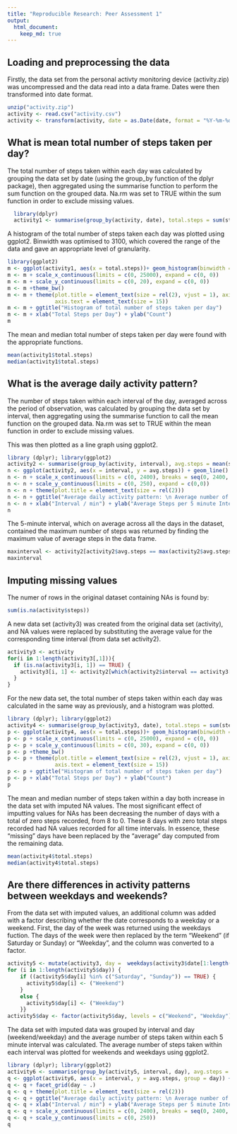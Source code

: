 ```yaml
---
title: "Reproducible Research: Peer Assessment 1"
output: 
  html_document:
    keep_md: true
---
```



## Loading and preprocessing the data

Firstly, the data set from the personal activty monitoring device (activity.zip) was uncompressed and the data read into a data frame. Dates were then transformed into date format.

```r
unzip("activity.zip")
activity <- read.csv("activity.csv")
activity <- transform(activity, date = as.Date(date, format = "%Y-%m-%d"))
```


## What is mean total number of steps taken per day?

The total number of steps taken within each day was calculated by grouping the data set by date (using the group_by function of the dplyr package), then aggregated using the summarise function to perform the sum function on the grouped data. Na.rm was set to TRUE within the sum function in order to exclude missing values.

```r
  library(dplyr)
  activity1 <- summarise(group_by(activity, date), total.steps = sum(steps, na.rm = TRUE))
```

A histogram of the total number of steps taken each day was plotted using ggplot2. Binwidth was optimised to 3100, which covered the range of the data and gave an appropriate level of granularity.   

```r
library(ggplot2)
m <- ggplot(activity1, aes(x = total.steps))+ geom_histogram(binwidth = 3100)
m <- m + scale_x_continuous(limits = c(0, 25000), expand = c(0, 0)) 
m <- m + scale_y_continuous(limits = c(0, 20), expand = c(0, 0))
m <- m +theme_bw()
m <- m + theme(plot.title = element_text(size = rel(2), vjust = 1), axis.title = element_text(size = 20), 
               axis.text = element_text(size = 15))
m <- m + ggtitle("Histogram of total number of steps taken per day") 
m <- m + xlab("Total Steps per Day") + ylab("Count")
m
```

The mean and median total number of steps taken per day were found with the appropriate functions. 

```r
mean(activity1$total.steps)
median(activity1$total.steps)
```


## What is the average daily activity pattern?

The number of steps taken within each interval of the day, averaged across the period of observation, was calculated by grouping the data set by interval, then aggregating using the summarise function to call the mean function on the grouped data. Na.rm was set to TRUE within the mean function in order to exclude missing values.

This was then plotted as a line graph using ggplot2.

```r
library (dplyr); library(ggplot2)
activity2 <- summarise(group_by(activity, interval), avg.steps = mean(steps, na.rm = TRUE))
n <- ggplot(activity2, aes(x = interval, y = avg.steps)) + geom_line()
n <- n + scale_x_continuous(limits = c(0, 2400), breaks = seq(0, 2400, 600), expand = c(0,0))  
n <- n + scale_y_continuous(limits = c(0, 250), expand = c(0,0)) 
n <- n + theme(plot.title = element_text(size = rel(2)))
n <- n + ggtitle("Average daily activity pattern: \n Average number of steps taken  per 5 min interval")
n <- n + xlab("Interval / min") + ylab("Average Steps per 5 minute Interval")
n
```

The 5-minute interval, which on average across all the days in the dataset, contained the maximum number of steps was returned by finding the maximum value of average steps in the data frame.

```r
maxinterval <- activity2[activity2$avg.steps == max(activity2$avg.steps), 1]
maxinterval
```

## Imputing missing values

The numer of rows in the original dataset containing NAs is found by:

```r
sum(is.na(activity$steps))
```

A new data set (activity3) was created from the original data set (activity), and NA values were replaced by substituting the average value for the corresponding time interval (from data set activity2).   

```r
activity3 <- activity
for(i in 1:length(activity3[,1])){
  if (is.na(activity3[i, 1]) == TRUE) {
    activity3[i, 1] <- activity2[which(activity2$interval == activity3[i, 3] ), 2]
  }
}
```

For the new data set, the total number of steps taken within each day was calculated in the same way as previously, and a histogram was plotted.

```r
library (dplyr); library(ggplot2)
activity4 <- summarise(group_by(activity3, date), total.steps = sum(steps, na.rm = TRUE))
p <- ggplot(activity4, aes(x = total.steps))+ geom_histogram(binwidth = 3100)
p <- p + scale_x_continuous(limits = c(0, 25000), expand = c(0, 0)) 
p <- p + scale_y_continuous(limits = c(0, 30), expand = c(0, 0))
p <- p +theme_bw()
p <- p + theme(plot.title = element_text(size = rel(2), vjust = 1), axis.title = element_text(size = 20), 
               axis.text = element_text(size = 15))
p <- p + ggtitle("Histogram of total number of steps taken per day") 
p <- p + xlab("Total Steps per Day") + ylab("Count")
p
```

The mean and median number of steps taken within a day both increase in the data set with imputed NA values. The most significant effect of imputting values for NAs has been decreasing the number of days with a total of zero steps recorded, from 8 to 0.  These 8 days with zero total steps recorded had NA values recorded for all time intervals. In essence, these "missing" days have been replaced by the "average" day computed from the remaining data.    

```r
mean(activity4$total.steps)
median(activity4$total.steps)
```


## Are there differences in activity patterns between weekdays and weekends?

From the data set with imputed values, an additional column was added with a factor describing whether the date corresponds to a weekday or a weekend. First, the day of the week was returned using the weekdays fuction. The days of the week were then replaced by the term "Weekend" (if Saturday or Sunday) or "Weekday", and the column was converted to a factor.

```r
activity5 <- mutate(activity3, day =  weekdays(activity3$date[1:length(activity3$date)]))
for (i in 1:length(activity5$day)) {
    if ((activity5$day[i] %in% c("Saturday", "Sunday")) == TRUE) {
      activity5$day[i] <- ("Weekend")    
    }
    else {
      activity5$day[i] <- ("Weekday")
    }}
activity5$day <- factor(activity5$day, levels = c("Weekend", "Weekday"))
```

The data set with imputed data was grouped by interval and day (weekend/weekday) and the average number of steps taken within each 5 minute interval was calculated. The average number of steps taken within each interval was plotted for weekends and weekdays using ggplot2.

```r
library (dplyr); library(ggplot2)
activity6 <- summarise(group_by(activity5, interval, day), avg.steps = mean(steps, na.rm = TRUE))
q <- ggplot(activity6, aes(x = interval, y = avg.steps, group = day)) + geom_line()
q <- q + facet_grid(day ~ .)
q <- q + theme(plot.title = element_text(size = rel(2)))
q <- q + ggtitle("Average daily activity pattern: \n Average number of steps taken  per 5 min interval")
q <- q + xlab("Interval / min") + ylab("Average Steps per 5 minute Interval")
q <- q + scale_x_continuous(limits = c(0, 2400), breaks = seq(0, 2400, 600), expand = c(0,0))  
q <- q + scale_y_continuous(limits = c(0, 250)) 
q
```

